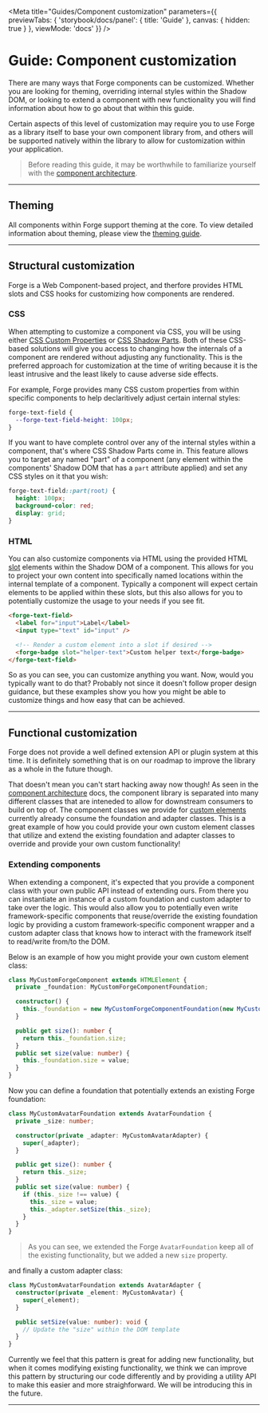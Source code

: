 
<Meta title="Guides/Component customization" parameters={{
  previewTabs: {
    'storybook/docs/panel': { title: 'Guide' },
    canvas: { hidden: true }
  },
  viewMode: 'docs'
}} />

<PageSection>

# Guide: Component customization

There are many ways that Forge components can be customized. Whether you are looking for theming, overriding internal styles
within the Shadow DOM, or looking to extend a component with new functionality you will find information about how to go
about that within this guide.

Certain aspects of this level of customization may require you to use Forge as a library itself to base your own component
library from, and others will be supported natively within the library to allow for customization within your application.

> Before reading this guide, it may be worthwhile to familiarize yourself with the [component architecture](?path=/story/guides-component-architecture--page).

</PageSection>

--- 

<PageSection>

## Theming

All components within Forge support theming at the core. To view detailed information about theming, please view the [theming guide](?path=/story/guides-theming--page).

</PageSection>

--- 

<PageSection>

## Structural customization

Forge is a Web Component-based project, and therfore provides HTML slots and CSS hooks for customizing how components are rendered.

### CSS

When attempting to customize a component via CSS, you will be using either [CSS Custom Properties][mdn-css-vars] or [CSS Shadow Parts][mdn-css-shadow-parts].
Both of these CSS-based solutions will give you access to changing how the internals of a component are rendered without adjusting any functionality. This
is the preferred approach for customization at the time of writing because it is the least intrusive and the least likely to cause adverse side effects.

For example, Forge provides many CSS custom properties from within specific components to help declaritively adjust certain internal styles:

```scss
forge-text-field {
  --forge-text-field-height: 100px;
}
```

If you want to have complete control over any of the internal styles within a component, that's where CSS Shadow Parts come in. This feature allows you to target
any named "part" of a component (any element within the components' Shadow DOM that has a `part` attribute applied) and set any CSS styles on it that you wish:

```scss
forge-text-field::part(root) {
  height: 100px;
  background-color: red;
  display: grid;
}
```

### HTML

You can also customize components via HTML using the provided HTML [slot][mdn-slots] elements within the Shadow DOM of a component. This allows for you to project
your own content into specifically named locations within the internal template of a component. Typically a component will expect certain elements to be applied
within these slots, but this also allows for you to potentially customize the usage to your needs if you see fit.

```html
<forge-text-field>
  <label for="input">Label</label>
  <input type="text" id="input" />

  <!-- Render a custom element into a slot if desired -->
  <forge-badge slot="helper-text">Custom helper text</forge-badge>
</forge-text-field>
```

So as you can see, you can customize anything you want. Now, would you typically want to do that? Probably not since it doesn't follow proper design guidance, but
these examples show you how you might be able to customize things and how easy that can be achieved.

</PageSection>

--- 

<PageSection>

## Functional customization

Forge does not provide a well defined extension API or plugin system at this time. It is definitely something that is on our roadmap to improve the
library as a whole in the future though.

That doesn't mean you can't start hacking away now though! As seen in the [component architecture][forge-component-arch] docs, the component library
is separated into many different classes that are inteneded to allow for downstream consumers to build on top of. The component classes we provide
for [custom elements](mdn-custom-elements) currently already consume the foundation and adapter classes. This is a great example of how you could
provide your own custom element classes that utilize and extend the existing foundation and adapter classes to override and provide your own
custom functionality!

### Extending components

When extending a component, it's expected that you provide a component class with your own public API instead of extending ours. From there you can
instantiate an instance of a custom foundation and custom adapter to take over the logic. This would also allow you to potentially even write
framework-specific components that reuse/override the existing foundation logic by providing a custom framework-specific component wrapper and a custom
adapter class that knows how to interact with the framework itself to read/write from/to the DOM.

Below is an example of how you might provide your own custom element class:

```typescript
class MyCustomForgeComponent extends HTMLElement {
  private _foundation: MyCustomForgeComponentFoundation;

  constructor() {
    this._foundation = new MyCustomForgeComponentFoundation(new MyCustomForgeComponentAdapter(this));
  }

  public get size(): number {
    return this._foundation.size;
  }
  public set size(value: number) {
    this._foundation.size = value;
  }
}
```

Now you can define a foundation that potentially extends an existing Forge foundation:

```typescript
class MyCustomAvatarFoundation extends AvatarFoundation {
  private _size: number;

  constructor(private _adapter: MyCustomAvatarAdapter) {
    super(_adapter);
  }

  public get size(): number {
    return this._size;
  }
  public set size(value: number) {
    if (this._size !== value) {
      this._size = value;
      this._adapter.setSize(this._size);
    }
  }
}
```

> As you can see, we extended the Forge `AvatarFoundation` keep all of the existing functionality, but we added a new `size` property.

and finally a custom adapter class:

```typescript
class MyCustomAvatarFoundation extends AvatarAdapter {
  constructor(private _element: MyCustomAvatar) {
    super(_element);
  }

  public setSize(value: number): void {
    // Update the "size" within the DOM template
  }
}
```

Currently we feel that this pattern is great for adding new functionality, but when it comes modifying existing functionality, we think we can improve
this pattern by structuring our code differently and by providing a utility API to make this easier and more straighforward. We will be introducing this
in the future.

</PageSection>

--- 

[mdn-css-vars]: https://developer.mozilla.org/en-US/docs/Web/CSS/--*
[mdn-css-shadow-parts]: https://developer.mozilla.org/en-US/docs/Web/CSS/--*
[mdn-slots]: https://developer.mozilla.org/en-US/docs/Web/HTML/Element/slot
[mdn-custom-elements]: https://developer.mozilla.org/en-US/docs/Web/Web_Components/Using_custom_elements
[forge-component-arch]: ?path=/story/guides-component-architecture--page
